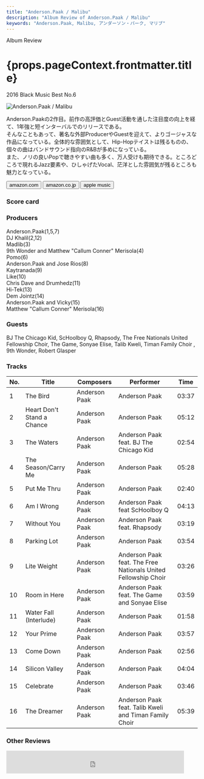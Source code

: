 ```yaml
---
title: "Anderson.Paak / Malibu"
description: "Album Review of Anderson.Paak / Malibu"
keywords: "Anderson.Paak, Malibu, アンダーソン・パーク, マリブ"
---
```







<p className="largeP">Album Review</p>
<h1 className="h1--no--margin">{props.pageContext.frontmatter.title}</h1>
<p className="largeP">
  <Link to="/best50/2016/">2016 Black Music Best No.6</Link>
</p>

<Row  className="image-card-group">
	<Column colMd={"3"} colLg={"4"} noGutterMdLeft="">
       <ImageCard>

![Anderson.Paak / Malibu](../../images/cd/andersonpaak2L.jpg)

</ImageCard>
	</Column>
	<Column colMd={"4"} colLg={"8"} noGutterMdLeft="">
		<p>
			Anderson.Paakの2作目。前作の高評価とGuest活動を通した注目度の向上を経て、1年強と短インターバルでのリリースである。
			<br/>そんなこともあって、著名な外部ProducerやGuestを迎えて、よりゴージャスな作品になっている。全体的な雰囲気として、Hip-Hopテイストは残るものの、個々の曲はバンドサウンド指向のR&Bが多めになっている。
			<br/>また、ノリの良いPopで聴きやすい曲も多く、万人受けも期待できる。ところどころで現れるJazz要素や、ひしゃげたVocal、茫洋とした雰囲気が残るところも魅力となっている。
		</p>
    <div>
			<Button className="button-right-mergin"  href="https://amzn.to/3q7Qon9" kind="primary" size="small" renderIcon={ArrowUpRight24}>
   	 		amazon.com
     	</Button>
	 		<Button className="button-right-mergin"  href="https://amzn.to/3bo1116" kind="secondary" size="small" renderIcon={ArrowUpRight24}>
    		amazon.co.jp
    	</Button>
			<Button className="button-right-mergin"  href="https://apple.co/39eCxVr" kind="tertiary" size="small" renderIcon={ArrowUpRight24}>
    		apple music
    	</Button>
	 	</div>
	</Column>
</Row>
<Row >
	<Column colMd={"4"} colLg={"4"} noGutterMdLeft="">
		<div>
  		<h3>Score card</h3>
			<SliderJS1 value="4" />
  		<SliderJS2 value="1" />
			<SliderJS3 value="1" />
  		<SliderJS4 value="9" />
		</div>
	</Column>
	<Column colMd={"4"} colLg={"8"} noGutterMdLeft="">
		<div>
			<h3>Producers</h3>
			<p>
				Anderson.Paak(1,5,7)
				<br/>DJ Khalil(2,12)
				<br/>Madlib(3)
				<br/>9th Wonder and Matthew "Callum Conner" Merisola(4)
				<br/>Pomo(6)
				<br/>Anderson.Paak and Jose Rios(8)
				<br/>Kaytranada(9)
				<br/>Like(10)
				<br/>Chris Dave and Drumhedz(11)
				<br/>Hi-Tek(13)
				<br/>Dem Jointz(14)
				<br/>Anderson.Paak and Vicky(15)
				<br/>Matthew "Callum Conner" Merisola(16)
			</p>
			<h3>Guests</h3>
			<p>
				BJ The Chicago Kid, ScHoolboy Q, Rhapsody, The Free Nationals United Fellowship Choir, The Game, Sonyae Elise, Talib Kweli, Timan Family Choir , 9th Wonder, Robert Glasper
			</p>
		</div>
	</Column>
</Row>

<h3>Tracks</h3>

| No. | Title                      | Composers     | Performer                                                      | Time  |
| --- | -------------------------- | ------------- | -------------------------------------------------------------- | ----- |
| 1   | The Bird                   | Anderson Paak | Anderson Paak                                                  | 03:37 |
| 2   | Heart Don't Stand a Chance | Anderson Paak | Anderson Paak                                                  | 05:12 |
| 3   | The Waters                 | Anderson Paak | Anderson Paak feat. BJ The Chicago Kid                         | 02:54 |
| 4   | The Season/Carry Me        | Anderson Paak | Anderson Paak                                                  | 05:28 |
| 5   | Put Me Thru                | Anderson Paak | Anderson Paak                                                  | 02:40 |
| 6   | Am I Wrong                 | Anderson Paak | Anderson Paak feat ScHoolboy Q                                 | 04:13 |
| 7   | Without You                | Anderson Paak | Anderson Paak feat. Rhapsody                                   | 03:19 |
| 8   | Parking Lot                | Anderson Paak | Anderson Paak                                                  | 03:54 |
| 9   | Lite Weight                | Anderson Paak | Anderson Paak feat. The Free Nationals United Fellowship Choir | 03:26 |
| 10  | Room in Here               | Anderson Paak | Anderson Paak feat. The Game and Sonyae Elise                  | 03:59 |
| 11  | Water Fall (Interlude)     | Anderson Paak | Anderson Paak                                                  | 01:58 |
| 12  | Your Prime                 | Anderson Paak | Anderson Paak                                                  | 03:57 |
| 13  | Come Down                  | Anderson Paak | Anderson Paak                                                  | 02:56 |
| 14  | Silicon Valley             | Anderson Paak | Anderson Paak                                                  | 04:04 |
| 15  | Celebrate                  | Anderson Paak | Anderson Paak                                                  | 03:46 |
| 16  | The Dreamer                | Anderson Paak | Anderson Paak feat. Talib Kweli and Timan Family Choir         | 05:39 |

<h3>Other Reviews</h3>

<Row>
  <Column colMd={3} colLg={3} noGutterMdLeft>
    <Review1 />
  </Column>
  <Column colMd={3} colLg={3} noGutterMdLeft>
    <Review2 />
  </Column>
</Row>

<Row>
  <Column colMd={3} colLg={3} noGutterMdLeft>
    <Review3 />
  </Column>
</Row>

<Row>
  <Column colMd={3} colLg={3} noGutterMdLeft>
    <Review11 />
  </Column>
</Row>

<AdvJS3 />

<p>
	<iframe src="https://rcm-fe.amazon-adsystem.com/e/cm?o=9&p=13&l=ur1&category=musicunlimited&banner=0GZX2NEDQCWK3NWHMV82&f=ifr&linkID=a17a8941c85c9ecda534ad3e592a807f&t=planetkycom-22&tracking_id=planetkycom-22" width="468" height="60" scrolling="no" border="0" marginwidth="0" style="border:none;" frameborder="0"></iframe>
</p>